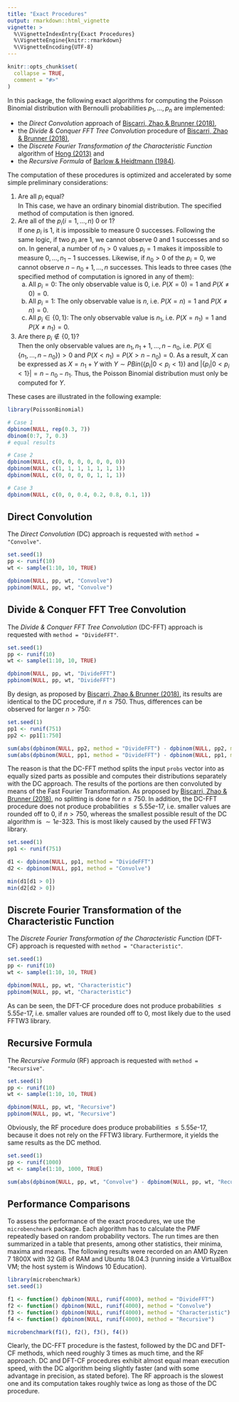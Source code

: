 ```yaml
---
title: "Exact Procedures"
output: rmarkdown::html_vignette
vignette: >
  %\VignetteIndexEntry{Exact Procedures}
  %\VignetteEngine{knitr::rmarkdown}
  %\VignetteEncoding{UTF-8}
---
```


```r
knitr::opts_chunk$set(
  collapse = TRUE,
  comment = "#>"
)
```

In this package, the following exact algorithms for computing the Poisson Binomial distribution with Bernoulli probabilities $p_1, ..., p_n$ are implemented:

* the *Direct Convolution* approach of [Biscarri, Zhao & Brunner (2018)](http://dx.doi.org/10.1016/j.csda.2018.01.007),
* the *Divide & Conquer FFT Tree Convolution* procedure of [Biscarri, Zhao & Brunner (2018)](http://dx.doi.org/10.1016/j.csda.2018.01.007),
* the *Discrete Fourier Transformation of the Characteristic Function* algorithm of [Hong (2013)](http://dx.doi.org/10.1016/j.csda.2012.10.006) and
* the *Recursive Formula* of [Barlow & Heidtmann (1984)](http://dx.doi.org/10.1109/TR.1984.5221843).

The computation of these procedures is optimized and accelerated by some simple preliminary considerations:

1. Are all $p_i$ equal?    
In This case, we have an ordinary binomial distribution. The specified method of computation is then ignored.
2. Are all of the $p_i (i = 1, ..., n)$ 0 or 1?    
If one $p_i$ is 1, it is impossible to measure 0 successes. Following the same logic, if two $p_i$ are 1, we cannot observe 0 and 1 successes and so on. In general, a number of $n_1 > 0$ values $p_i = 1$ makes it impossible to measure $0, ..., n_1 - 1$ successes. Likewise, if $n_0 > 0$ of the $p_i = 0$, we cannot observe $n - n_0 + 1, ..., n$ successes. This leads to three cases (the specified method of computation is ignored in any of them):
    a) All $p_i = 0$: The only observable value is $0$, i.e. $P(X = 0) = 1$ and $P(X \neq 0) = 0$.
    b) All $p_i = 1$: The only observable value is $n$, i.e. $P(X = n) = 1$ and $P(X \neq n) = 0$.
    c) All $p_i \in \{0, 1\}$: The only observable value is $n_1$, i.e. $P(X = n_1) = 1$ and $P(X \neq n_1) = 0$.
3. Are there $p_i \notin \{0, 1\}$?    
Then the only observable values are $n_1, n_1 + 1, ..., n - n_0$, i.e. $P(X \in \{n_1, ..., n - n_0\}) > 0$ and $P(X < n_1) = P(X > n - n_0) = 0$. As a result, $X$ can be expressed as $X = n_1 + Y$ with $Y \sim PBin(\{p_i|0 < p_i < 1\})$ and $|\{p_i|0 < p_i < 1\}| = n - n_0 - n_1$. Thus, the Poisson Binomial distribution must only be computed for $Y$.

These cases are illustrated in the following example:

```r
library(PoissonBinomial)

# Case 1
dpbinom(NULL, rep(0.3, 7))
dbinom(0:7, 7, 0.3)
# equal results

# Case 2
dpbinom(NULL, c(0, 0, 0, 0, 0, 0, 0))
dpbinom(NULL, c(1, 1, 1, 1, 1, 1, 1))
dpbinom(NULL, c(0, 0, 0, 0, 1, 1, 1))

# Case 3
dpbinom(NULL, c(0, 0, 0.4, 0.2, 0.8, 0.1, 1))
```


## Direct Convolution

The *Direct Convolution* (DC) approach is requested with `method = "Convolve"`.

```r
set.seed(1)
pp <- runif(10)
wt <- sample(1:10, 10, TRUE)

dpbinom(NULL, pp, wt, "Convolve")
ppbinom(NULL, pp, wt, "Convolve")
```


## Divide & Conquer FFT Tree Convolution

The *Divide & Conquer FFT Tree Convolution* (DC-FFT) approach is requested with `method = "DivideFFT"`.

```r
set.seed(1)
pp <- runif(10)
wt <- sample(1:10, 10, TRUE)

dpbinom(NULL, pp, wt, "DivideFFT")
ppbinom(NULL, pp, wt, "DivideFFT")
```

By design, as proposed by [Biscarri, Zhao & Brunner (2018)](http://dx.doi.org/10.1016/j.csda.2018.01.007), its results are identical to the DC procedure, if $n \leq 750$. Thus, differences can be observed for larger $n > 750$:

```r
set.seed(1)
pp1 <- runif(751)
pp2 <- pp1[1:750]

sum(abs(dpbinom(NULL, pp2, method = "DivideFFT") - dpbinom(NULL, pp2, method = "Convolve")))
sum(abs(dpbinom(NULL, pp1, method = "DivideFFT") - dpbinom(NULL, pp1, method = "Convolve")))
```

The reason is that the DC-FFT method splits the input `probs` vector into as equally sized parts as possible and computes their distributions separately with the DC approach. The results of the portions are then convoluted by means of the Fast Fourier Transformation. As proposed by [Biscarri, Zhao & Brunner (2018)](http://dx.doi.org/10.1016/j.csda.2018.01.007), no splitting is done for $n \leq 750$. In addition, the DC-FFT procedure does not produce probabilities $\leq 5.55e\text{-}17$, i.e. smaller values are rounded off to 0, if $n > 750$, whereas the smallest possible result of the DC algorithm is $\sim 1e\text{-}323$. This is most likely caused by the used FFTW3 library.

```r
set.seed(1)
pp1 <- runif(751)

d1 <- dpbinom(NULL, pp1, method = "DivideFFT")
d2 <- dpbinom(NULL, pp1, method = "Convolve")

min(d1[d1 > 0])
min(d2[d2 > 0])
```


## Discrete Fourier Transformation of the Characteristic Function

The *Discrete Fourier Transformation of the Characteristic Function* (DFT-CF) approach is requested with `method = "Characteristic"`.

```r
set.seed(1)
pp <- runif(10)
wt <- sample(1:10, 10, TRUE)

dpbinom(NULL, pp, wt, "Characteristic")
ppbinom(NULL, pp, wt, "Characteristic")
```

As can be seen, the DFT-CF procedure does not produce probabilities $\leq 5.55e\text{-}17$, i.e. smaller values are rounded off to 0, most likely due to the used FFTW3 library.


## Recursive Formula

The *Recursive Formula* (RF) approach is requested with `method = "Recursive"`.

```r
set.seed(1)
pp <- runif(10)
wt <- sample(1:10, 10, TRUE)

dpbinom(NULL, pp, wt, "Recursive")
ppbinom(NULL, pp, wt, "Recursive")
```

Obviously, the RF procedure does produce probabilities $\leq 5.55e\text{-}17$, because it does not rely on the FFTW3 library. Furthermore, it yields the same results as the DC method.

```r
set.seed(1)
pp <- runif(1000)
wt <- sample(1:10, 1000, TRUE)

sum(abs(dpbinom(NULL, pp, wt, "Convolve") - dpbinom(NULL, pp, wt, "Recursive")))
```


## Performance Comparisons

To assess the performance of the exact procedures, we use the `microbenchmark` package. Each algorithm has to calculate the PMF repeatedly based on random probability vectors. The run times are then summarized in a table that presents, among other statistics, their minima, maxima and means. The following results were recorded on an AMD Ryzen 7 1800X with 32 GiB of RAM and Ubuntu 18.04.3 (running inside a VirtualBox VM; the host system is Windows 10 Education).

```r
library(microbenchmark)
set.seed(1)

f1 <- function() dpbinom(NULL, runif(4000), method = "DivideFFT")
f2 <- function() dpbinom(NULL, runif(4000), method = "Convolve")
f3 <- function() dpbinom(NULL, runif(4000), method = "Characteristic")
f4 <- function() dpbinom(NULL, runif(4000), method = "Recursive")

microbenchmark(f1(), f2(), f3(), f4())
```

Clearly, the DC-FFT procedure is the fastest, followed by the DC and DFT-CF methods, which need roughly 3 times as much time, and the RF approach. DC and DFT-CF procedures exhibit almost equal mean execution speed, with the DC algorithm being slightly faster (and with some advantage in precision, as stated before). The RF approach is the slowest one and its computation takes roughly twice as long as those of the DC procedure.